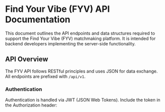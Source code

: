 # Find Your Vibe (FYV) API Documentation

This document outlines the API endpoints and data structures required to support the Find Your Vibe (FYV) matchmaking platform. It is intended for backend developers implementing the server-side functionality.

## API Overview

The FYV API follows RESTful principles and uses JSON for data exchange. All endpoints are prefixed with `/api/v1`.

### Authentication

Authentication is handled via JWT (JSON Web Tokens). Include the token in the Authorization header:

